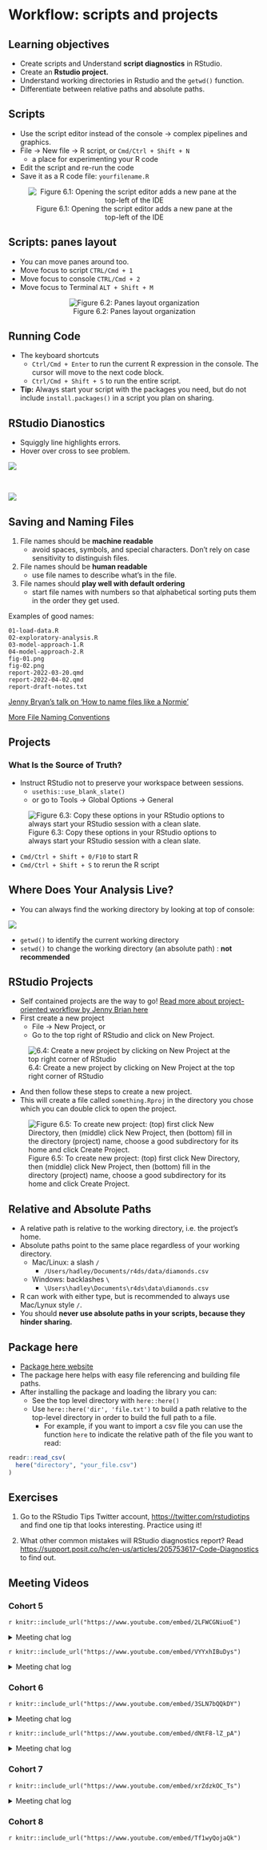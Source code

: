 # Workflow: scripts and projects

## Learning objectives

-   Create scripts and Understand **script diagnostics** in RStudio.
-   Create an **Rstudio project.**  
-   Understand working directories in Rstudio and the `getwd()` function.
-   Differentiate between relative paths and absolute paths.

## Scripts {-}

-   Use the script editor instead of the console -> complex pipelines and graphics. 
-   File -> New file -> R script, or `Cmd/Ctrl + Shift + N`
    -   a place for experimenting your R code
-   Edit the script and re-run the code
-   Save it as a R code file: `yourfilename.R`

::: {style="text-align:center;"}
![Figure 6.1: Opening the script editor adds a new pane at the top-left of the IDE](https://r4ds.hadley.nz/diagrams/rstudio/script.png)
:::

## Scripts: panes layout {-}

-   You can move panes around too. 
  -   Move focus to script `CTRL/Cmd + 1`
  -   Move focus to console `CTRL/Cmd + 2`
  -   Move focus to Terminal `ALT + Shift + M`

::: {style="text-align:center;"}
![Figure 6.2: Panes layout organization](images/6-panes_layout.png)
:::


## Running Code {-}

-   The keyboard shortcuts
    -   `Ctrl/Cmd + Enter` to run the current R expression in the console. The cursor will move to the next code block.
    -   `Ctrl/Cmd + Shift + S` to run the entire script.
-   **Tip:** Always start your script with the packages you need, but do not include `install.packages()` in a script you plan on sharing. 

## RStudio Dianostics {-}

- Squiggly line highlights errors.  
- Hover over cross to see problem.

::: {style="text-align:left;"}
![](https://r4ds.hadley.nz/screenshots/rstudio-diagnostic-tip.png)
:::

<br/>

::: {style="text-align:left;"}
![](https://r4ds.hadley.nz/screenshots/rstudio-diagnostic-warn.png)
:::

## Saving and Naming Files {-}

1.  File names should be **machine readable**
    -   avoid spaces, symbols, and special characters. Don't rely on case sensitivity to distinguish files.
2.  File names should be **human readable**
    -   use file names to describe what's in the file.
3.  File names should **play well with default ordering**
    -   start file names with numbers so that alphabetical sorting puts them in the order they get used.
    
Examples of good names: 

```         
01-load-data.R
02-exploratory-analysis.R
03-model-approach-1.R
04-model-approach-2.R
fig-01.png
fig-02.png
report-2022-03-20.qmd
report-2022-04-02.qmd
report-draft-notes.txt
```

[Jenny Bryan's talk on 'How to name files like a Normie'](https://github.com/jennybc/how-to-name-files)

[More File Naming Conventions](https://huridocs.org/resource-library/organising-a-collection-of-human-rights-information/file-naming-conventions/#:~:text=To%20ensure%20that%20files%20are,%2C%20then%20month%2C%20then%20date.)

## Projects {-}

### What Is the Source of Truth? {-}

-   Instruct RStudio not to preserve your workspace between sessions.
    -   `usethis::use_blank_slate()`
    - or go to Tools -> Global Options -> General

::: {style="text-align:left;"}
![Figure 6.3:  Copy these options in your RStudio options to always start your RStudio session with a clean slate.](https://r4ds.hadley.nz/diagrams/rstudio/clean-slate.png)
:::


-   `Cmd/Ctrl + Shift + 0/F10` to start R
-   `Cmd/Ctrl + Shift + S` to rerun the R script

## Where Does Your Analysis Live? {-}

-  You can always find the working directory by looking at top of console: 

![](https://r4ds.hadley.nz/screenshots/rstudio-wd.png)

-   `getwd()` to identify the current working directory
-   `setwd()` to change the working directory (an absolute path) : **not recommended**

## RStudio Projects {-}

- Self contained projects are the way to go! [Read more about project-oriented workflow by Jenny Brian here](https://www.tidyverse.org/blog/2017/12/workflow-vs-script/)
- First create a new project
  - File -> New Project, or
  - Go to the top right of RStudio and click on New Project.

![6.4: Create a new project by clicking on New Project at the top right corner of RStudio](images/6-Projects.png)

- And then follow these steps to create a new project. 
- This will create a file called `something.Rproj` in the directory you chose which you can double click to open the project. 

![Figure 6.5: To create new project: (top) first click New Directory, then (middle) click New Project, then (bottom) fill in the directory (project) name, choose a good subdirectory for its home and click Create Project.](https://r4ds.hadley.nz/diagrams/new-project.png)

## Relative and Absolute Paths {-}

-   A relative path is relative to the working directory, i.e. the project's home.
-   Absolute paths point to the same place regardless of your working directory.
    -   Mac/Linux: a slash `/`
        -   `/Users/hadley/Documents/r4ds/data/diamonds.csv`
    -   Windows: backlashes `\`
        -   `\Users\hadley\Documents\r4ds\data\diamonds.csv`
- R can work with either type, but is recommended to always use Mac/Lynux style `/`.  
-   You should **never use absolute paths in your scripts, because they hinder sharing.**

## Package here {-}

- [Package here website](https://here.r-lib.org/index.html)
- The package here helps with easy file referencing and building file paths. 
- After installing the package and loading the library you can: 
  - See the top level directory with `here::here()`
  - Use `here::here('dir', 'file.txt')` to build a path relative to the top-level directory in order to build the full path to a file. 
    - For example, if you want to import a csv file you can use the function `here` to indicate the relative path of the file you want to read: 
    
```r
readr::read_csv(
  here("directory", "your_file.csv")
)
```
    

## Exercises {-}

1.  Go to the RStudio Tips Twitter account, <https://twitter.com/rstudiotips> and find one tip that looks interesting. Practice using it!

2.  What other common mistakes will RStudio diagnostics report? Read <https://support.posit.co/hc/en-us/articles/205753617-Code-Diagnostics> to find out.

## Meeting Videos {-}

### Cohort 5

`r knitr::include_url("https://www.youtube.com/embed/2LFWCGNiuoE")`

<details>

<summary>Meeting chat log</summary>

```         
00:40:51    Becki R. (she/her): It works both ways, I think. It's just convention to use <-.
00:45:11    Wai-Yin:    You can use <- or = for assignment. <-  is the convention in R.  -> results in ab error.
00:58:59    lucus w:    https://www.rocker-project.org/
01:01:43    Bruno A. Machado:   tks Lucus for the link 👍
01:13:48    Susie N.:   I have to head out! Thank you Ryan for the great breakdown
01:14:07    Federica Gazzelloni:    Thanks!
01:14:19    Becki R. (she/her): Thanks everyone, see you next week!
01:17:04    Bruno A. Machado:   tks team
01:17:21    Eileen Murphy:  Thank you Ryan
```

</details>

`r knitr::include_url("https://www.youtube.com/embed/VYYxhIBuDys")`

<details>

<summary>Meeting chat log</summary>

```         
00:05:55    docksbox@pm.me: Hello!
00:07:40    Becki R. (she/her): Hello!
00:07:52    Sandra Muroy:   Hi!
00:07:57    Federica Gazzelloni:    Hi!
00:09:49    Eileen: Hello!
00:15:44    Becki R. (she/her): Very cool!
00:29:31    Jon Harmon (jonthegeek):    https://CRAN.R-project.org/package=renv
00:31:35    lucus w:    Or just here::here() package, it’s my favorite
00:32:48    Ryan Metcalf:   Ah, Thank you Lucas! I think you may have solved an error I was trying to overcome!
00:32:57    Jon Harmon (jonthegeek):    here::here("my_dir", "myfile.R")
00:33:06    lucus w:    There you go, yup
00:34:37    Jon Harmon (jonthegeek):    usethis
00:34:38    lucus w:    You can use usethis
00:37:56    Jon Harmon (jonthegeek):    .Last.value
00:38:58    lucus w:    It’s a life saver especially working in databases
00:44:32    Federica Gazzelloni:    reticulate
00:45:11    Federica Gazzelloni:    https://rstudio.github.io/reticulate/articles/r_markdown.html
00:48:18    Ryan Metcalf:   @Shamsuddeen, what was that command again? Cmd + Shift + P?
00:48:40    Susan Neilson:  That’s right
00:49:43    Ryan Metcalf:   Awesome! Ive never used that before. These bookclub meetups are so helpful! Thank you everyone!
00:50:04    Federica Gazzelloni:    yep! very useful
00:50:09    Shamsuddeen Muhammad:   https://speakerdeck.com/jennybc/how-to-name-files
00:50:28    Shamsuddeen Muhammad:   Naming things
00:51:10    Jon Harmon (jonthegeek):    20210904
00:51:55    Shamsuddeen Muhammad:   Chapter 2 Project-oriented workflow : https://rstats.wtf/project-oriented-workflow.html
00:52:13    Jon Harmon (jonthegeek):    Had to google that tab: https://bookdown.org/ndphillips/YaRrr/
00:52:15    Shamsuddeen Muhammad:   What They Forgot to Teach You About R
00:55:05    Jon Harmon (jonthegeek):    https://github.com/MonkmanMH/EIKIFJB
00:55:38    Ryan Metcalf:   Transmute I think…..
00:56:27    Jon Harmon (jonthegeek):    tidyr::replace_na()
00:56:54    lucus w:    Check out janitor
01:02:32    Shamsuddeen Muhammad:   https://tidyr.tidyverse.org/reference/replace_na.html
01:02:42    Shamsuddeen Muhammad:   df %>% dplyr::mutate(x = replace_na(x, 0))
01:03:30    Jon Harmon (jonthegeek):    ""
01:04:16    Ryan Metcalf:   You’ve discovered the beauty of a programmer!!!
01:04:28    Shamsuddeen Muhammad:   Yes Yes !!!
01:05:22    Susan Neilson:  “95% of being a programmer is knowing how to Google” - my programmer friend
01:06:27    Ryan Metcalf:   I find googling the package and then reading the PDF Manual. CRAN is your friend.
01:10:38    Sandra Muroy:   thanks everyone for your input!
01:10:57    Ryan Metcalf:   Thank you Susie! Great presentation and conversation!
01:11:04    Susan Neilson:  Thanks everyone !
01:11:08    Federica Gazzelloni:    thanks
01:11:12    Becki R. (she/her): Thank you!
01:11:22    Susan Neilson:  https://bookdown.org/ndphillips/YaRrr/rdata-files.html
```

</details>

### Cohort 6

`r knitr::include_url("https://www.youtube.com/embed/3SLN7bQQkDY")`

<details>

<summary>Meeting chat log</summary>

```         
00:09:22    Matthew Efoli:  good evening
00:09:29    Matthew Efoli:  good day
00:09:35    Vrinda Kalia:   Hello!
00:09:55    Daniel Adereti: Hello!
00:10:04    Shannon:    Hello!
00:10:06    Daniel Adereti: ready when you are, Matthew
00:11:40    Adeyemi Olusola:    Good evening everyone
00:28:31    Daniel Adereti: will it be possible to sort in ascending order as well?
00:30:39    Adeyemi Olusola:    sort() should do trick
00:31:13    Adeyemi Olusola:    I have issues with my audio
00:31:39    Adeyemi Olusola:    lets try sort = ()
00:32:07    Vrinda Kalia:   I am not sure about using sort within the count function. I am only aware of using the desc argument in the sort() function
00:33:06    Daniel Adereti: it seems the sort() has its own arguments
00:33:41    Aalekhya Reddam:    Sorry everyone, I have to head out but will watch the recording. See you all next week!
00:34:33    Shannon:    not_cancelled %>%
00:34:45    Shannon:    oops sorry, didn't finish that...
00:36:00    Adeyemi Olusola:    not_cancelled%>%
00:36:05    Adeyemi Olusola:    desc()
00:37:46    Daniel Adereti: maybe we continue and figure it out next time?
00:37:53    Daniel Adereti: sorry for chopping your flow!
00:38:27    Esmeralda Cruz: maybe arrange function?
00:38:58    Esmeralda Cruz: ok
00:44:31    Daniel Adereti: thanks for that shortcut
00:50:23    Daniel Adereti: Please explain "filter(rank(desc(arr_delay)) <= 10"
00:55:38    Daniel Adereti: Thanks! noticed the same too, the descending argument does not seem to have any effect
00:56:31    Daniel Adereti: sure!
00:56:35    Daniel Adereti: thanks
00:58:00    Shannon:    oh, because we didn't have a rank column in the first example?
00:59:24    Daniel Adereti: like a rank column as part of the dataset?
01:02:11    Daniel Adereti: Thanks!
01:04:01    Shannon:    yes
01:10:42    Vrinda Kalia:   I need to leave for a meeting. Thank you so much for leading a great discussion, Matthew!
01:11:00    Shannon:    Thanks, Matthew! I liked the way you presented with both the bookdown file as well as RStudio.
01:11:09    Daniel Adereti: Thanks Matthew!
01:11:14    Maria Eleni Soilemezidi:    Thank you for the presentation! That was very helpful! :)
01:11:15    Matthew Efoli:  Thanks
01:11:37    Maria Eleni Soilemezidi:    See you next week!
01:11:50    Esmeralda Cruz: Thank you :) for your time Matthew
01:12:05    Esmeralda Cruz: yes, both are correct
```

</details>

`r knitr::include_url("https://www.youtube.com/embed/dNtF8-lZ_pA")`

<details>

<summary>Meeting chat log</summary>

```         
00:01:19    Adeyemi Olusola:    Good day everyone
00:01:32    Daniel: Hello!
00:17:42    Esmeralda Cruz: nop
00:33:45    Daniel: https://jrnold.github.io/r4ds-exercise-solutions/tibbles.html
00:44:48    Esmeralda Cruz: interesting
00:46:11    Esmeralda Cruz: ok, make sense
00:49:45    Esmeralda Cruz: ok
```

</details>

### Cohort 7

`r knitr::include_url("https://www.youtube.com/embed/xrZdzkOC_Ts")`

<details>

<summary>Meeting chat log</summary>

```         
00:36:35    Oluwafemi Oyedele:  It is CMD + Enter on Mac
00:37:22    Oluwafemi Oyedele:  CMD + Enter will run the code on Mac
00:53:06    Oluwafemi Oyedele:  https://rstats.wtf/project-oriented-workflow.html#dilemma-and-a-solution
00:53:11    Oluwafemi Oyedele:  http://127.0.0.1:12193/library/here/doc/here.html
00:53:58    Oluwafemi Oyedele:  https://www.tidyverse.org/blog/2017/12/workflow-vs-script/
```

</details>

### Cohort 8

`r knitr::include_url("https://www.youtube.com/embed/Tf1wyQojaQk")`
